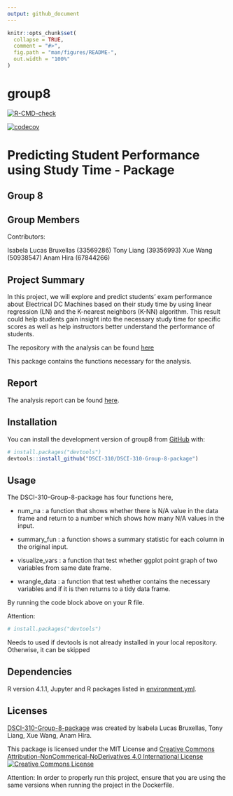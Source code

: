 ```yaml
---
output: github_document
---
```


<!-- README.md is generated from README.Rmd. Please edit that file -->

```r
knitr::opts_chunk$set(
  collapse = TRUE,
  comment = "#>",
  fig.path = "man/figures/README-",
  out.width = "100%"
)
```

<!-- badges: start -->

# group8


[![R-CMD-check](https://github.com/DSCI-310/DSCI-310-Group-8-Package/workflows/R-CMD-check/badge.svg)](https://github.com/DSCI-310/DSCI-310-Group-8-Package/actions)

[![codecov](https://codecov.io/gh/DSCI-310/DSCI-310-Group-8-Package/branch/main/graph/badge.svg?token=QRIHLUGBLT)](https://codecov.io/gh/DSCI-310/DSCI-310-Group-8-Package)

<!-- badges: end -->



# Predicting Student Performance using Study Time - Package

## Group 8


## Group Members

Contributors:

Isabela Lucas Bruxellas (33569286)
Tony Liang (39356993)
Xue Wang (50938547)
Anam Hira (67844266)

## Project Summary

In this project, we will explore and predict students' exam performance about Electrical DC Machines based on their study time by using linear regression (LN) and the K-nearest neighbors (K-NN) algorithm. This result could help students gain insight into the necessary study time for specific scores as well as help instructors better understand the performance of students.

The repository with the analysis can be found [here](https://github.com/DSCI-310/DSCI-310-Group-8)

This package contains the functions necessary for the analysis.


## Report

The analysis report can be found [here](https://github.com/DSCI-310/DSCI-310-Group-8/blob/main/doc/student_performance_analysis_report.Rmd#). 

## Installation

You can install the development version of group8 from [GitHub](https://github.com/DSCI-310/DSCI-310-Group-8-package) with:

``` r
# install.packages("devtools")
devtools::install_github("DSCI-310/DSCI-310-Group-8-package")
```
## Usage

The DSCI-310-Group-8-package has four functions here,

- num_na : a function that shows whether there is N/A value in the data frame and return to a number which shows how many N/A values in the input.

- summary_fun : a function shows a summary statistic for each column in the original input.

- visualize_vars : a function that test whether ggplot point graph of two variables from same date frame.

- wrangle_data : a function that test whether contains the necessary variables and if it is then returns to a tidy data frame.


By running the code block above on your R file. 

Attention: 

``` r
# install.packages("devtools")
```
Needs to used if devtools is not already installed in your local repository. Otherwise, it can be skipped

## Dependencies
R version 4.1.1, Jupyter and R packages listed in [environment.yml](https://github.com/DSCI-310/DSCI-310-Group-8/blob/main/environment.yml).

## Licenses

[DSCI-310-Group-8-package](https://github.com/DSCI-310/DSCI-310-Group-8-package) was created by Isabela Lucas Bruxellas, Tony Liang, Xue Wang, Anam Hira.

This package is licensed under the MIT License and [Creative Commons Attribution-NonCommerical-NoDerivatives 4.0 International License](https://creativecommons.org/licenses/by-nc-nd/4.0/)
<a rel="license" href="http://creativecommons.org/licenses/by-nc-nd/4.0/"><img alt="Creative Commons License" style="border-width:1" src="https://i.creativecommons.org/l/by-nc-nd/4.0/88x31.png" /></a><br />


Attention: In order to properly run this project, ensure that you are using the same versions when running the project in the Dockerfile.

